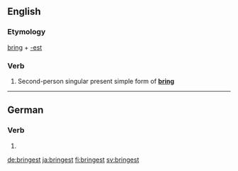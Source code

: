 ==English==

===Etymology===
[[bring]] + [[-est]]

===Verb===
{{head|en|verb form}}

# {{context|archaic|lang=en}} Second-person singular present simple form of '''[[bring]]'''

----

==German==

===Verb===
{{head|de|verb form}}

# {{de-verb form of|bringen|2|s|k1}}

[[de:bringest]]
[[ja:bringest]]
[[fi:bringest]]
[[sv:bringest]]